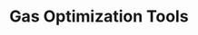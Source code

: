 ---
title: 'Gas Optimization Tools'
description: 'Learn how to configure gas optimization tools for your Orbit chain'
author: 
sme: 
content_type: how-to
---